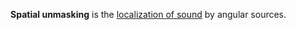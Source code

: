 '''Spatial unmasking''' is the [[Sound localization|localization of sound]] by angular sources.
{{stub}}